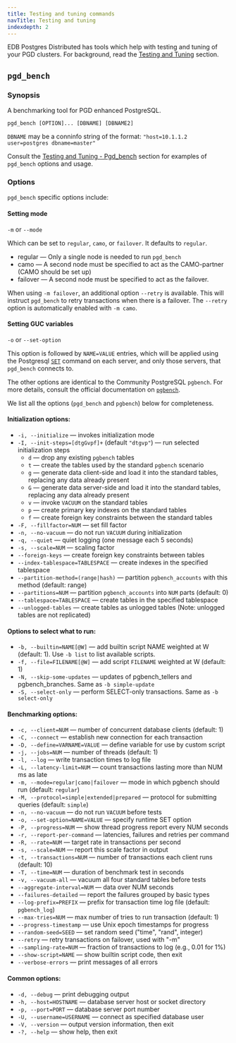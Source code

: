 ```yaml
---
title: Testing and tuning commands
navTitle: Testing and tuning
indexdepth: 2
---
```


EDB Postgres Distributed has tools which help with testing and tuning of your PGD clusters. For background, read the [Testing and Tuning](../testingandtuning) section.


## `pgd_bench`

### Synopsis

A benchmarking tool for PGD enhanced PostgreSQL.

```shell
pgd_bench [OPTION]... [DBNAME] [DBNAME2]
```

`DBNAME` may be a conninfo string of the format:
  `"host=10.1.1.2 user=postgres dbname=master"`

Consult the [Testing and Tuning - Pgd_bench](../testingandtuning#pgd_bench) section for examples
of `pgd_bench` options and usage.

### Options

`pgd_bench` specific options include:

#### Setting mode

`-m` or `--mode`

Which can be set to `regular`, `camo`, or `failover`. It defaults to `regular`.

* regular &mdash; Only a single node is needed to run `pgd_bench`
* camo &mdash; A second node must be specified to act as the CAMO-partner (CAMO should be set up)
* failover &mdash; A second node must be specified to act as the failover.

When using `-m failover`, an additional option `--retry` is available. This will
instruct `pgd_bench` to retry transactions when there is a failover. The `--retry` 
option is automatically enabled with `-m camo`.

#### Setting GUC variables

 `-o` or `--set-option`
 
This option is followed by `NAME=VALUE` entries, which will be applied using the 
Postgresql [`SET`](https://www.postgresql.org/docs/current/sql-set.html) command on each server, and only those servers, that `pgd_bench` connects to. 

The other options are identical to the Community PostgreSQL `pgbench`. For more
details, consult the official documentation on
[`pgbench`](https://www.postgresql.org/docs/current/pgbench.html).

We list all the options (`pgd_bench` and `pgbench`) below for completeness.

#### Initialization options:
-   `-i, --initialize`  &mdash; invokes initialization mode
-   `-I, --init-steps=[dtgGvpf]+` (default `"dtgvp"`)  &mdash; run selected initialization steps
    -   `d`  &mdash; drop any existing `pgbench` tables
    -   `t`  &mdash; create the tables used by the standard `pgbench` scenario
    -   `g`  &mdash; generate data client-side and load it into the standard tables, replacing any data already present
    -   `G`  &mdash; generate data server-side and load it into the standard tables, replacing any data already present
    -   `v`  &mdash; invoke `VACUUM` on the standard tables
    -   `p`  &mdash; create primary key indexes on the standard tables
    -   `f`  &mdash; create foreign key constraints between the standard tables
-   `-F, --fillfactor=NUM` &mdash; set fill factor
-   `-n, --no-vacuum` &mdash; do not run `VACUUM` during initialization
-   `-q, --quiet` &mdash; quiet logging (one message each 5 seconds)
-   `-s, --scale=NUM` &mdash; scaling factor
-   `--foreign-keys` &mdash; create foreign key constraints between tables
-   `--index-tablespace=TABLESPACE` &mdash; create indexes in the specified tablespace
-   `--partition-method=(range|hash)` &mdash; partition `pgbench_accounts` with this method (default: range)
-   `--partitions=NUM` &mdash; partition `pgbench_accounts` into `NUM` parts (default: 0)
-   `--tablespace=TABLESPACE` &mdash; create tables in the specified tablespace
-   `--unlogged-tables` &mdash; create tables as unlogged tables (Note: unlogged tables are not replicated)

#### Options to select what to run:
-   `-b, --builtin=NAME[@W]` &mdash; add builtin script NAME weighted at W (default: 1). Use `-b list` to list available scripts.
-   `-f, --file=FILENAME[@W]` &mdash; add script `FILENAME` weighted at W (default: 1)
-   `-N, --skip-some-updates` &mdash;  updates of pgbench_tellers and pgbench_branches. Same as `-b simple-update`
-   `-S, --select-only` &mdash; perform SELECT-only transactions. Same as `-b select-only`

#### Benchmarking options:
-   `-c, --client=NUM` &mdash; number of concurrent database clients (default: 1)
-   `-C, --connect` &mdash; establish new connection for each transaction
-   `-D, --define=VARNAME=VALUE` &mdash;  define variable for use by custom script
-   `-j, --jobs=NUM` &mdash; number of threads (default: 1)
-   `-l, --log` &mdash; write transaction times to log file
-   `-L, --latency-limit=NUM` &mdash; count transactions lasting more than NUM ms as late
-   `-m, --mode=regular|camo|failover` &mdash; mode in which pgbench should run (default: `regular`)
-   `-M, --protocol=simple|extended|prepared` &mdash; protocol for submitting queries (default: `simple`)
-   `-n, --no-vacuum` &mdash; do not run `VACUUM` before tests
-   `-o, --set-option=NAME=VALUE` &mdash; specify runtime SET option
-   `-P, --progress=NUM`  &mdash; show thread progress report every NUM seconds
-   `-r, --report-per-command`  &mdash;  latencies, failures and retries per command
-   `-R, --rate=NUM`  &mdash; target rate in transactions per second
-   `-s, --scale=NUM`  &mdash; report this scale factor in output
-   `-t, --transactions=NUM`  &mdash; number of transactions each client runs (default: 10)
-   `-T, --time=NUM`  &mdash; duration of benchmark test in seconds
-   `-v, --vacuum-all`  &mdash; vacuum all four standard tables before tests
-   `--aggregate-interval=NUM`  &mdash;  data over NUM seconds
-   `--failures-detailed`  &mdash; report the failures grouped by basic types
-   `--log-prefix=PREFIX`  &mdash; prefix for transaction time log file (default: `pgbench_log`)
-   `--max-tries=NUM`  &mdash; max number of tries to run transaction (default: 1)
-   `--progress-timestamp`  &mdash; use Unix epoch timestamps for progress
-   `--random-seed=SEED`  &mdash; set random seed ("time", "rand", integer)
-   `--retry`  &mdash; retry transactions on failover, used with "-m"
-   `--sampling-rate=NUM`  &mdash; fraction of transactions to log (e.g., 0.01 for 1%)
-   `--show-script=NAME`  &mdash; show builtin script code, then exit
-   `--verbose-errors`  &mdash; print messages of all errors

#### Common options:
-   `-d, --debug` &mdash; print debugging output
-   `-h, --host=HOSTNAME` &mdash; database server host or socket directory
-   `-p, --port=PORT` &mdash; database server port number
-   `-U, --username=USERNAME` &mdash; connect as specified database user
-   `-V, --version` &mdash; output version information, then exit
-   `-?, --help` &mdash; show help, then exit

